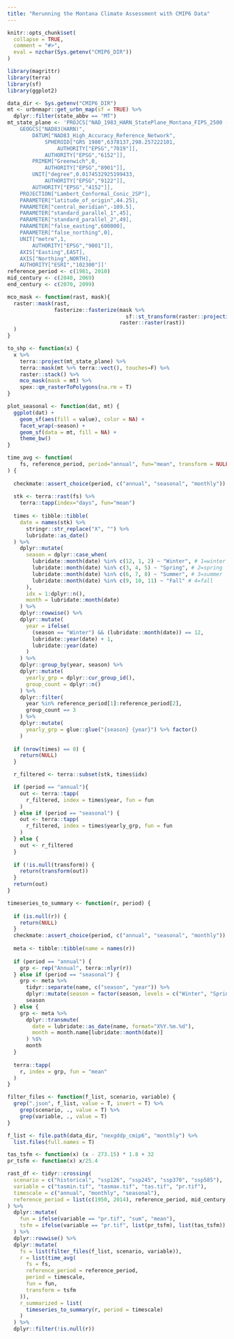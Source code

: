 ```yaml
---
title: "Rerunning the Montana Climate Assessment with CMIP6 Data"
---
```


```r
knitr::opts_chunk$set(
  collapse = TRUE,
  comment = "#>",
  eval = nzchar(Sys.getenv("CMIP6_DIR"))
)
```

```r
library(magrittr)
library(terra)
library(sf)
library(ggplot2)

data_dir <- Sys.getenv("CMIP6_DIR")
mt <- urbnmapr::get_urbn_map(sf = TRUE) %>% 
  dplyr::filter(state_abbv == "MT")
mt_state_plane <- 'PROJCS["NAD_1983_HARN_StatePlane_Montana_FIPS_2500 (deprecated)",
    GEOGCS["NAD83(HARN)",
        DATUM["NAD83_High_Accuracy_Reference_Network",
            SPHEROID["GRS 1980",6378137,298.257222101,
                AUTHORITY["EPSG","7019"]],
            AUTHORITY["EPSG","6152"]],
        PRIMEM["Greenwich",0,
            AUTHORITY["EPSG","8901"]],
        UNIT["degree",0.0174532925199433,
            AUTHORITY["EPSG","9122"]],
        AUTHORITY["EPSG","4152"]],
    PROJECTION["Lambert_Conformal_Conic_2SP"],
    PARAMETER["latitude_of_origin",44.25],
    PARAMETER["central_meridian",-109.5],
    PARAMETER["standard_parallel_1",45],
    PARAMETER["standard_parallel_2",49],
    PARAMETER["false_easting",600000],
    PARAMETER["false_northing",0],
    UNIT["metre",1,
        AUTHORITY["EPSG","9001"]],
    AXIS["Easting",EAST],
    AXIS["Northing",NORTH],
    AUTHORITY["ESRI","102300"]]'
reference_period <- c(1981, 2010)
mid_century <- c(2040, 2069)
end_century <- c(2070, 2099)
```

```r
mco_mask <- function(rast, mask){
  raster::mask(rast,
               fasterize::fasterize(mask %>%
                                      sf::st_transform(raster::projection(rast)),
                                    raster::raster(rast))
  )
}

to_shp <- function(x) {
  x %>%
    terra::project(mt_state_plane) %>%
    terra::mask(mt %>% terra::vect(), touches=F) %>%
    raster::stack() %>%
    mco_mask(mask = mt) %>%
    spex::qm_rasterToPolygons(na.rm = T) 
}
```

```r
plot_seasonal <- function(dat, mt) {
  ggplot(dat) + 
    geom_sf(aes(fill = value), color = NA) + 
    facet_wrap(~season) + 
    geom_sf(data = mt, fill = NA) + 
    theme_bw()
}
```

```r
time_avg <- function(
    fs, reference_period, period="annual", fun="mean", transform = NULL
) {
  
  checkmate::assert_choice(period, c("annual", "seasonal", "monthly"))
  
  stk <- terra::rast(fs) %>% 
    terra::tapp(index="days", fun="mean")
  
  times <- tibble::tibble(
    date = names(stk) %>% 
      stringr::str_replace("X", "") %>% 
      lubridate::as_date()
  ) %>% 
    dplyr::mutate(
      season = dplyr::case_when(
        lubridate::month(date) %in% c(12, 1, 2) ~ "Winter", # 1=winter
        lubridate::month(date) %in% c(3, 4, 5) ~ "Spring", # 2=spring
        lubridate::month(date) %in% c(6, 7, 8) ~ "Summer", # 3=summer
        lubridate::month(date) %in% c(9, 10, 11) ~ "Fall" # 4=fall
      ), 
      idx = 1:dplyr::n(),
      month = lubridate::month(date)
    ) %>% 
    dplyr::rowwise() %>% 
    dplyr::mutate(
      year = ifelse(
        (season == "Winter") && (lubridate::month(date)) == 12, 
        lubridate::year(date) + 1,
        lubridate::year(date)
      )
    ) %>%
    dplyr::group_by(year, season) %>% 
    dplyr::mutate(
      yearly_grp = dplyr::cur_group_id(),
      group_count = dplyr::n()
    ) %>% 
    dplyr::filter(
      year %in% reference_period[1]:reference_period[2],
      group_count == 3
    ) %>% 
    dplyr::mutate(
      yearly_grp = glue::glue("{season} {year}") %>% factor()
    )
  
  if (nrow(times) == 0) {
    return(NULL)
  }

  r_filtered <- terra::subset(stk, times$idx) 

  if (period == "annual"){
    out <- terra::tapp(
      r_filtered, index = times$year, fun = fun
    )
  } else if (period == "seasonal") {
    out <- terra::tapp(
      r_filtered, index = times$yearly_grp, fun = fun
    )  
  } else {
    out <- r_filtered
  }
  
  if (!is.null(transform)) {
    return(transform(out))
  }
  return(out)
}

timeseries_to_summary <- function(r, period) {
  
  if (is.null(r)) {
    return(NULL)
  }
  checkmate::assert_choice(period, c("annual", "seasonal", "monthly"))
  
  meta <- tibble::tibble(name = names(r))
  
  if (period == "annual") {
    grp <- rep("Annual", terra::nlyr(r))
  } else if (period == "seasonal") {
    grp <- meta %>% 
      tidyr::separate(name, c("season", "year")) %>% 
      dplyr::mutate(season = factor(season, levels = c("Winter", "Spring", "Summer", "Fall"))) %$%
      season
  } else {
    grp <- meta %>% 
      dplyr::transmute(
        date = lubridate::as_date(name, format="X%Y.%m.%d"),
        month = month.name[lubridate::month(date)]
      ) %$%
      month
  }
  
  terra::tapp(
    r, index = grp, fun = "mean"
  )
}

filter_files <- function(f_list, scenario, variable) {
  grep(".json", f_list, value = T, invert = T) %>% 
    grep(scenario, ., value = T) %>% 
    grep(variable, ., value = T)
}
```

```r
f_list <- file.path(data_dir, "nexgddp_cmip6", "monthly") %>% 
  list.files(full.names = T)

tas_tsfm <- function(x) (x - 273.15) * 1.8 + 32
pr_tsfm <- function(x) x/25.4

rast_df <- tidyr::crossing(
  scenario = c("historical", "ssp126", "ssp245", "ssp370", "ssp585"),
  variable = c("tasmin.tif", "tasmax.tif", "tas.tif", "pr.tif"), 
  timescale = c("annual", "monthly", "seasonal"),
  reference_period = list(c(1950, 2014), reference_period, mid_century, end_century)
) %>%
  dplyr::mutate(
    fun = ifelse(variable == "pr.tif", "sum", "mean"),
    tsfm = ifelse(variable == "pr.tif", list(pr_tsfm), list(tas_tsfm))
  ) %>% 
  dplyr::rowwise() %>% 
  dplyr::mutate(
    fs = list(filter_files(f_list, scenario, variable)),
    r = list(time_avg(
      fs = fs, 
      reference_period = reference_period, 
      period = timescale,
      fun = fun,
      transform = tsfm
    )),
    r_summarized = list(
      timeseries_to_summary(r, period = timescale)
    )
  ) %>% 
  dplyr::filter(!is.null(r))
```


```r

```

```r

```



